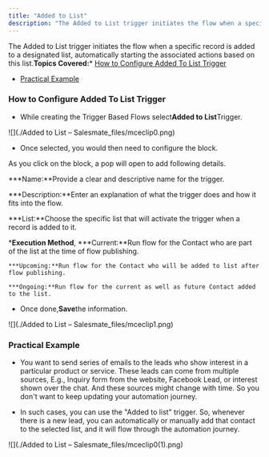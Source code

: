 ```yaml
---
title: "Added to List"
description: "The Added to List trigger initiates the flow when a specific record is added to a designated list, automatically starting the associated actions based..."
---
```


The Added to List trigger initiates the flow when a specific record is added to a designated list, automatically starting the associated actions based on this list.**Topics Covered:***   [How to Configure Added To List Trigger](https://support.salesmate.io/hc/en-us/articles/37770968037273-Added-to-List#h_01J7WSM4WBRASWQQ1BM7KH3PK9)

*   [Practical Example](https://support.salesmate.io/hc/en-us/articles/37770968037273-Added-to-List#h_01J7WTR94HCBVCWE981GVTXBRV)


### How to Configure Added To List Trigger


*   While creating the Trigger Based Flows select**Added to List**Trigger.

![](./Added to List – Salesmate_files/mceclip0.png)


*   Once selected, you would then need to configure the block.

As you click on the block, a pop will open to add following details.


***Name:**Provide a clear and descriptive name for the trigger.

***Description:**Enter an explanation of what the trigger does and how it fits into the flow.

***List:**Choose the specific list that will activate the trigger when a record is added to it.

***Execution Method**,
    ***Current:**Run flow for the Contact who are part of the list at the time of flow publishing.

    ***Upcoming:**Run flow for the Contact who will be added to list after flow publishing.

    ***Ongoing:**Run flow for the current as well as future Contact added to the list.


*   Once done,**Save**the information.

![](./Added to List – Salesmate_files/mceclip1.png)


### Practical Example


*   You want to send series of emails to the leads who show interest in a particular product or service. These leads can come from multiple sources, E.g., Inquiry form from the website, Facebook Lead, or interest shown over the chat. And these sources might change with time. So you don't want to keep updating your automation journey.

*   In such cases, you can use the "Added to list" trigger. So, whenever there is a new lead, you can automatically or manually add that contact to the selected list, and it will flow through the automation journey.

![](./Added to List – Salesmate_files/mceclip0(1).png)
